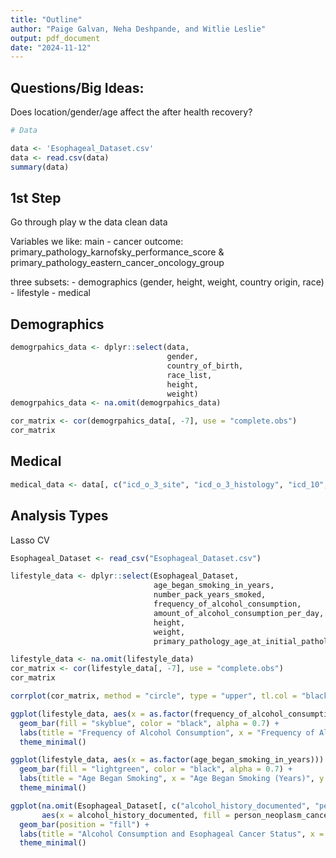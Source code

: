```yaml
---
title: "Outline"
author: "Paige Galvan, Neha Deshpande, and Witlie Leslie"
output: pdf_document
date: "2024-11-12"
---
```


## Questions/Big Ideas:

Does location/gender/age affect the after health recovery?


```r
# Data 

data <- 'Esophageal_Dataset.csv'
data <- read.csv(data)
summary(data)

```

## 1st Step 
Go through play w the data 
clean data 


Variables we like: 
main - cancer outcome: primary_pathology_karnofsky_performance_score & primary_pathology_eastern_cancer_oncology_group


three subsets:
- demographics (gender, height, weight, country origin, race)
- lifestyle
- medical

## Demographics 
```r

demogrpahics_data <- dplyr::select(data,
                                   gender,
                                   country_of_birth,
                                   race_list,
                                   height, 
                                   weight)
demogrpahics_data <- na.omit(demogrpahics_data)

cor_matrix <- cor(demogrpahics_data[, -7], use = "complete.obs")
cor_matrix

```

## Medical
```r
medical_data <- data[, c("icd_o_3_site", "icd_o_3_histology", "icd_10", "vital_status", "days_to_death")]r
```


## Analysis Types 

Lasso 
CV

```r

Esophageal_Dataset <- read_csv("Esophageal_Dataset.csv")

lifestyle_data <- dplyr::select(Esophageal_Dataset,
                                age_began_smoking_in_years, 
                                number_pack_years_smoked,
                                frequency_of_alcohol_consumption, 
                                amount_of_alcohol_consumption_per_day,
                                height, 
                                weight, 
                                primary_pathology_age_at_initial_pathologic_diagnosis)

lifestyle_data <- na.omit(lifestyle_data)
cor_matrix <- cor(lifestyle_data[, -7], use = "complete.obs")
cor_matrix

corrplot(cor_matrix, method = "circle", type = "upper", tl.col = "black", tl.srt = 45)

ggplot(lifestyle_data, aes(x = as.factor(frequency_of_alcohol_consumption))) +
  geom_bar(fill = "skyblue", color = "black", alpha = 0.7) +
  labs(title = "Frequency of Alcohol Consumption", x = "Frequency of Alcohol Consumption", y = "Count") +
  theme_minimal()

ggplot(lifestyle_data, aes(x = as.factor(age_began_smoking_in_years))) +
  geom_bar(fill = "lightgreen", color = "black", alpha = 0.7) +
  labs(title = "Age Began Smoking", x = "Age Began Smoking (Years)", y = "Count") +
  theme_minimal()

ggplot(na.omit(Esophageal_Dataset[, c("alcohol_history_documented", "person_neoplasm_cancer_status")]), 
       aes(x = alcohol_history_documented, fill = person_neoplasm_cancer_status)) +
  geom_bar(position = "fill") +
  labs(title = "Alcohol Consumption and Esophageal Cancer Status", x = "Alcohol Consumption History", y = "Proportion", fill = "Cancer Status") +
  theme_minimal()


```






